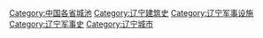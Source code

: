 [[Category:中国各省城池|Category:中国各省城池]]
[[Category:辽宁建筑史|Category:辽宁建筑史]]
[[Category:辽宁军事设施|Category:辽宁军事设施]]
[[Category:辽宁军事史|Category:辽宁军事史]]
[[Category:辽宁城市|Category:辽宁城市]]